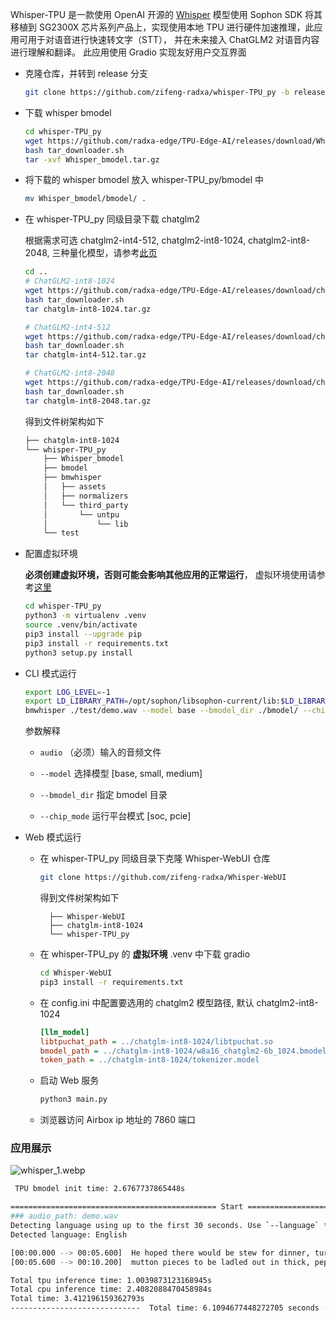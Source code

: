Whisper-TPU 是一款使用 OpenAI 开源的 [Whisper](https://github.com/openai/whisper) 模型使用 Sophon SDK 将其移植到 SG2300X 芯片系列产品上，实现使用本地 TPU 进行硬件加速推理，此应用可用于对语音进行快速转文字（STT）， 并在未来接入 ChatGLM2 对语音内容进行理解和翻译。
此应用使用 Gradio 实现友好用户交互界面

- 克隆仓库，并转到 release 分支

  ```bash
  git clone https://github.com/zifeng-radxa/whisper-TPU_py -b release
  ```

- 下载 whisper bmodel

  ```bash
  cd whisper-TPU_py
  wget https://github.com/radxa-edge/TPU-Edge-AI/releases/download/Whisper/tar_downloader.sh
  bash tar_downloader.sh
  tar -xvf Whisper_bmodel.tar.gz
  ```

- 将下载的 whisper bmodel 放入 whisper-TPU_py/bmodel 中

  ```bash
  mv Whisper_bmodel/bmodel/ .
  ```

- 在 whisper-TPU_py 同级目录下载 chatglm2

  根据需求可选 chatglm2-int4-512, chatglm2-int8-1024, chatglm2-int8-2048, 三种量化模型，请参考[此页](https://github.com/radxa-edge/TPU-Edge-AI/releases)

  ```bash
  cd ..
  # ChatGLM2-int8-1024
  wget https://github.com/radxa-edge/TPU-Edge-AI/releases/download/chatglm-int8-1024/tar_downloader.sh
  bash tar_downloader.sh
  tar chatglm-int8-1024.tar.gz

  # ChatGLM2-int4-512
  wget https://github.com/radxa-edge/TPU-Edge-AI/releases/download/chatglm-int4-512/tar_downloader.sh
  bash tar_downloader.sh
  tar chatglm-int4-512.tar.gz

  # ChatGLM2-int8-2048
  wget https://github.com/radxa-edge/TPU-Edge-AI/releases/download/chatglm-int8-2048/tar_downloader.sh
  bash tar_downloader.sh
  tar chatglm-int8-2048.tar.gz
  ```

  得到文件树架构如下

  ```bash
  ├── chatglm-int8-1024
  └── whisper-TPU_py
      ├── Whisper_bmodel
      ├── bmodel
      ├── bmwhisper
      │   ├── assets
      │   ├── normalizers
      │   └── third_party
      │       └── untpu
      │           └── lib
      └── test
  ```

- 配置虚拟环境

  **必须创建虚拟环境，否则可能会影响其他应用的正常运行**， 虚拟环境使用请参考[这里](../local-ai-deploy/virtualenv_usage)

  ```bash
  cd whisper-TPU_py
  python3 -m virtualenv .venv
  source .venv/bin/activate
  pip3 install --upgrade pip
  pip3 install -r requirements.txt
  python3 setup.py install
  ```

- CLI 模式运行

  ```bash
  export LOG_LEVEL=-1
  export LD_LIBRARY_PATH=/opt/sophon/libsophon-current/lib:$LD_LIBRARY_PATH
  bmwhisper ./test/demo.wav --model base --bmodel_dir ./bmodel/ --chip_mode soc
  ```

  参数解释

  - `audio` （必须）输入的音频文件

  - `--model` 选择模型 [base, small, medium]

  - `--bmodel_dir` 指定 bmodel 目录

  - `--chip_mode` 运行平台模式 [soc, pcie]

- Web 模式运行

  - 在 whisper-TPU_py 同级目录下克隆 Whisper-WebUI 仓库

    ```bash
    git clone https://github.com/zifeng-radxa/Whisper-WebUI
    ```

    得到文件树架构如下

          ├── Whisper-WebUI
          ├── chatglm-int8-1024
          └── whisper-TPU_py

  - 在 whisper-TPU_py 的 **虚拟环境** .venv 中下载 gradio

    ```bash
    cd Whisper-WebUI
    pip3 install -r requirements.txt
    ```

  - 在 config.ini 中配置要选用的 chatglm2 模型路径, 默认 chatglm2-int8-1024

    ```ini
    [llm_model]
    libtpuchat_path = ../chatglm-int8-1024/libtpuchat.so
    bmodel_path = ../chatglm-int8-1024/w8a16_chatglm2-6b_1024.bmodel
    token_path = ../chatglm-int8-1024/tokenizer.model
    ```

  - 启动 Web 服务

    ```bash
    python3 main.py
    ```

  - 浏览器访问 Airbox ip 地址的 7860 端口

### 应用展示
![whisper_1.webp](/img/general-tutorial/tpu_ai/whisper_1.webp)
```bash
 TPU bmodel init time: 2.6767737865448s

============================================== Start ===============================================
### audio_path: demo.wav
Detecting language using up to the first 30 seconds. Use `--language` to specify the language
Detected language: English

[00:00.000 --> 00:05.600]  He hoped there would be stew for dinner, turnips and carrots and bruised potatoes and fat
[00:05.600 --> 00:10.200]  mutton pieces to be ladled out in thick, peppered flour-fatten sauce.

Total tpu inference time: 1.0039873123168945s
Total cpu inference time: 2.4082088470458984s
Total time: 3.412196159362793s
-----------------------------  Total time: 6.1094677448272705 seconds ------------------------------
```
